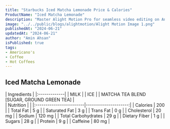 ```yaml
---
title: "Starbucks Iced Matcha Lemonade Price & Calories"
ProductName: "Iced Matcha Lemonade" 
description: "Master Alight Motion Pro for seamless video editing on Android, iOS, and Tablets with our ultimate guide, unlocking advanced features and elevating your skills in 2024!"
image: "../../public/blogs/alightmotion/Alight Motion Image 1.png"
publishedAt: "2024-06-21"
updatedAt: "2024-06-21"
author: "Amin Ahsan"
isPublished: true
tags:
- Americano's
- Coffee
- Hot Coffees   
---
```


## Iced Matcha Lemonade 
  
<div className="tables-container">
  <div className="table-wrapper">
    | Ingredients  |
    |:-------------|
    | MILK |
    | ICE |
    | MATCHA TEA BLEND [SUGAR, GROUND GREEN TEA] |
  </div>
  <div className="table-wrapper">
    | Nutrition               |                      |  
    |:------------------------|---------------------:|
    | Calories                | 200                  |
    | Total Fat               | 5 g                  |
    | Saturated Fat           | 3 g                  |
    | Trans Fat               | 0 g                  |
    | Cholesterol             | 20 mg                |
    | Sodium                  | 120 mg               |
    | Total Carbohydrates     | 29 g                 |
    | Dietary Fiber           | 1 g                  |
    | Sugars                  | 28 g                 |
    | Protein                 | 9 g                  |
    | Caffeine                | 80 mg                |
  </div>
</div>

<style jsx>{`
  .tables-container {
    display: flex;
    flex-direction: row;
    gap: 30px;
  }
  .table-wrapper {
    width: 500px; /* Adjust as needed */
  }
  @media (max-width: 768px) {
    .tables-container {
      flex-direction: column;
      gap: 0px; /* Adjust as needed */
    }
    .table-wrapper {
      width: 100%; /* Adjust as needed */
    }
  }
`}</style>
